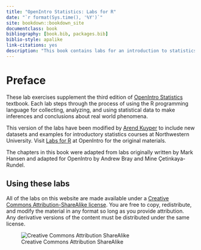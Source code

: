 ```yaml
---
title: "OpenIntro Statistics: Labs for R"
date: "`r format(Sys.time(), '%Y')`"
site: bookdown::bookdown_site
documentclass: book
bibliography: [book.bib, packages.bib]
biblio-style: apalike
link-citations: yes
description: "This book contains labs for an introduction to statistics course. Each lab steps through the process of using the R programming language for collecting, analyzing, and using statistical data to make inferences and conclusions about real world phenomena."
---
```

# Preface {-}

These lab exercises supplement the third edition of [OpenIntro Statistics](https://www.openintro.org/stat/index.php) textbook. Each lab steps through the process of using the R programming language for collecting, analyzing, and using statistical data to make inferences and conclusions about real world phenomena.

This version of the labs have been modified by [Arend Kuyper](https://www.statistics.northwestern.edu/people/faculty/arend-m-kuyper.html) to include new datasets and examples for introductory statistics courses at Northwestern University. Visit [Labs for R](https://www.openintro.org/stat/labs.php) at OpenIntro for the original materials.

The chapters in this book were adapted from labs originally written by Mark Hansen and adapted for OpenIntro by Andrew Bray and Mine Çetinkaya-Rundel.

## Using these labs

All of the labs on this website are made available under a [Creative Commons Attribution-ShareAlike license](https://creativecommons.org/licenses/by-sa/3.0/). You are free to copy, redistribute, and modify the material in any format so long as you provide attribution. Any derivative versions of the content must be distributed under the same license.  

![Creative Commons Attribution ShareAlike ](./assets/images/by-sa.png)
